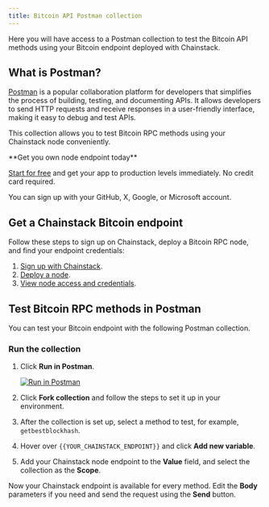 ---
title: Bitcoin API Postman collection
---

Here you will have access to a Postman collection to test the Bitcoin API methods using your Bitcoin endpoint deployed with Chainstack.

## What is Postman?

[Postman](https://www.postman.com/) is a popular collaboration platform for developers that simplifies the process of building, testing, and documenting APIs. It allows developers to send HTTP requests and receive responses in a user-friendly interface, making it easy to debug and test APIs.

This collection allows you to test Bitcoin RPC methods using your Chainstack node conveniently.

<Check>
**Get you own node endpoint today**

[Start for free](https://console.chainstack.com/) and get your app to production levels immediately. No credit card required.

You can sign up with your GitHub, X, Google, or Microsoft account.
</Check>


## Get a Chainstack Bitcoin endpoint

Follow these steps to sign up on Chainstack, deploy a Bitcoin RPC node, and find your endpoint credentials:

1. [Sign up with Chainstack](https://console.chainstack.com/user/account/create).
2. [Deploy a node](/docs/manage-your-networks#join-a-public-network).
3. [View node access and credentials](/docs/manage-your-node#view-node-access-and-credentials).

## Test Bitcoin RPC methods in Postman

You can test your Bitcoin endpoint with the following Postman collection.

### Run the collection

1. Click **Run in Postman**.

   [![Run in Postman](https://run.pstmn.io/button.svg)](https://app.getpostman.com/run-collection/26848262-51843be6-aec9-4b04-b0df-46eeb979de1c?action=collection%2Ffork&collection-url=entityId%3D26848262-51843be6-aec9-4b04-b0df-46eeb979de1c%26entityType%3Dcollection%26workspaceId%3Df1ba12a1-51de-4de6-8a9e-97b26ce685e0)
2. Click **Fork collection** and follow the steps to set it up in your environment.
3. After the collection is set up, select a method to test, for example, `getbestblockhash`.
4. Hover over `{{YOUR_CHAINSTACK_ENDPOINT}}` and click **Add new variable**.
5. Add your Chainstack node endpoint to the **Value** field, and select the collection as the **Scope**.

Now your Chainstack endpoint is available for every method. Edit the **Body** parameters if you need and send the request using the **Send** button.